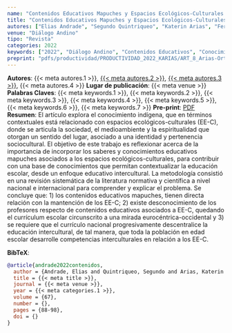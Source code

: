 ```yaml
---
name: "Contenidos Educativos Mapuches y Espacios Ecológicos-Culturales en La Araucanía: Desafíos para una Educación Intercultural"
title: "Contenidos Educativos Mapuches y Espacios Ecológicos-Culturales en La Araucanía: Desafíos para una Educación Intercultural" 
autores: ["Elias Andrade", "Segundo Quintriqueo", "Katerin Arias", "Fernando Peña"]
venue: "Diálogo Andino"
tipo: "Revista"
categories: 2022
keywords: ["2022", "Diálogo Andino", "Contenidos Educativos", "Conocimiento Indígena", "Construcción de Saberes", "Conocimiento Educativo Familiar", "Espacios Ecológicos-Culturales"]
preprint: "pdfs/productividad/PRODUCTIVIDAD_2022_KARIAS/ART_8_Arias-Ortega_Dialogo Andino_scopus_2022.pdf"
---
```

**Autores**: {{< meta autores.1 >}}, [{{< meta autores.2 >}}](../members/current/Segundo Quintriqueo.qmd), [{{< meta autores.3 >}}](../members/current/Katerin Arias.qmd), {{< meta autores.4 >}}
**Lugar de publicación**: {{< meta venue >}}   
**Palabras Claves**: {{< meta keywords.1 >}}, {{< meta keywords.2 >}}, {{< meta keywords.3 >}}, {{< meta keywords.4 >}}, {{< meta keywords.5 >}}, {{< meta keywords.6 >}}, {{< meta keywords.7 >}}
**Pre-print**: [PDF](../{{< meta preprint >}})  
**Resumen**: El artículo explora el conocimiento indígena, que en términos contextuales está relacionado con espacios ecológicos-culturales (EE-C), donde se articula la sociedad, el medioambiente y la espiritualidad que otorgan un sentido del lugar, asociado a una identidad y pertenencia sociocultural. El objetivo de este trabajo es reflexionar acerca de la importancia de incorporar los saberes y conocimientos educativos mapuches asociados a los espacios ecológicos-culturales, para contribuir con una base de conocimientos que permitan contextualizar la educación escolar, desde un enfoque educativo intercultural. La metodología consistió en una revisión sistemática de la literatura normativa y científica a nivel nacional e internacional para comprender y explicar el problema. Se concluye que: 1) los contenidos educativos mapuches, tienen directa relación con la mantención de los EE-C; 2) existe desconocimiento de los profesores respecto de contenidos educativos asociados a EE-C, quedando el currículum escolar circunscrito a una mirada eurocéntrica-occidental y 3) se requiere que el currículo nacional progresivamente descentralice la educación intercultural, de tal manera, que toda la población en edad escolar desarrolle competencias interculturales en relación a los EE-C.


**BibTeX**:
```bibtex
@article{andrade2022contenidos,
  author = {Andrade, Elias and Quintriqueo, Segundo and Arias, Katerin and Peña Fernando},
  title = {{< meta title >}},
  journal = {{< meta venue >}},
  year = {{< meta categories.1 >}},
  volume = {67},
  number = {},
  pages = {88-98},
  doi = {}
}
```
